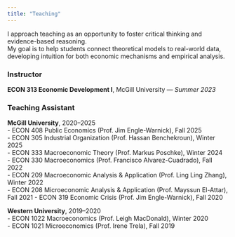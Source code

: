 ```yaml
---
title: "Teaching"
---
```


I approach teaching as an opportunity to foster critical thinking and evidence-based reasoning.  
My goal is to help students connect theoretical models to real-world data, developing intuition for both economic mechanisms and empirical analysis.

### Instructor
**ECON 313 Economic Development I**, McGill University — *Summer 2023*

### Teaching Assistant
**McGill University**, 2020–2025  
- ECON 408 Public Economics (Prof. Jim Engle-Warnick), Fall 2025  
- ECON 305 Industrial Organization (Prof. Hassan Benchekroun), Winter 2025  
- ECON 333 Macroeconomic Theory (Prof. Markus Poschke), Winter 2024  
- ECON 330 Macroeconomics (Prof. Francisco Alvarez-Cuadrado), Fall 2022  
- ECON 209 Macroeconomic Analysis & Application (Prof. Ling Ling Zhang), Winter 2022  
- ECON 208 Microeconomic Analysis & Application (Prof. Mayssun El-Attar), Fall 2021
- ECON 319 Economic Crisis (Prof. Jim Engle-Warnick), Fall 2020

**Western University**, 2019–2020  
- ECON 1022 Macroeconomics (Prof. Leigh MacDonald), Winter 2020  
- ECON 1021 Microeconomics (Prof. Irene Trela), Fall 2019
